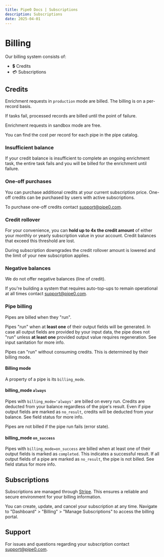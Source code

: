 ```yaml
---
title: Pipe0 Docs | Subscriptions
description: Subscriptions
date: 2025-04-01
---
```


# Billing

Our billing system consists of:

- 💲 Credits
- 💳 Subscriptions

## Credits

Enrichment requests in `production` mode are billed. The billing is on a per-record basis.

If tasks fail, processed records are billed until the point of failure.

Enrichment requests in <AppLink linkType="testMode">sandbox</AppLink> mode are free.

You can find the cost per record for each pipe in the <AppLink linkType="pipeCatalog">pipe catalog</AppLink>.

### Insufficient balance

If your credit balance is insufficient to complete an ongoing enrichment task, the entire task fails and you will be billed
for the enrichment until failure.

### One-off purchases

You can purchase additional credits at your current subscription price. One-off credits can be purchased by
users with active subscriptions.

To purchase one-off credits contact [support@pipe0.com](mailto:support@pipe0.com).

### Credit rollover

For your convenience, you can **hold up to 4x the credit amount** of either your monthly or yearly 
subscription value in your account. Credit balances that exceed this threshold are lost.

During subscription downgrades the credit rollover amount is lowered and the limit of your new subscription applies.

### Negative balances

We do not offer negative balances (line of credit).

If you're building a system that requires auto-top-ups to remain operational at all times contact [support@pipe0.com](mailto:support@pipe0.com).

### Pipe billing

Pipes are billed when they "run".

Pipes "run" when at **least one** of their output fields will be generated. In case all output fields are provided 
by your input data, the pipe does not "run" unless **at least one** provided output value requires regeneration. See 
<AppLink linkType="inputSanitation">input sanitation</AppLink> for more info.

Pipes can "run" without consuming credits. This is determined by their <AppLink linkType="billingMode">billing mode</AppLink>.

#### Billing mode

A property of a pipe is its `billing_mode`.

#### billing_mode `always`

Pipes with `billing_mode='always'` are billed on every run. Credits are deducted from your balance regardless of 
the pipe's result. Even if pipe output fields are marked as `no_result`, credits will be deducted
from your balance. See <AppLink linkType="fieldStatus">field status</AppLink> for more info.

Pipes are not billed if the pipe run fails (error state).

#### billing_mode `on_success`

Pipes with `billing_mode=on_success` are billed when at least one of their output fields is marked 
as `completed`. This indicates a successful result. If all output fields of a pipe are marked as `no_result`, the pipe is not billed.
See <AppLink linkType="fieldStatus">field status</AppLink> for more info.

## Subscriptions

Subscriptions are managed through [Stripe](https://stripe.com). 
This ensures a reliable and secure environment for your billing information.

You can create, update, and cancel your subscription at any time.
Navigate to "Dashboard" > "Billing" > "Manage Subscriptions"
to access the billing portal.



## Support

For issues and questions regarding your subscription contact [support@pipe0.com](mailto:support@pipe0.com).